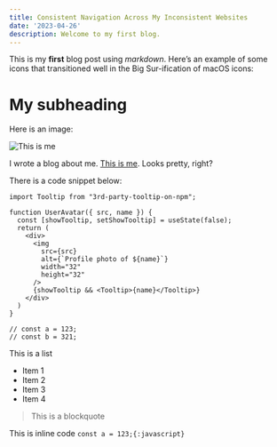 ```yaml
---
title: Consistent Navigation Across My Inconsistent Websites
date: '2023-04-26'
description: Welcome to my first blog.
---
```



This is my **first** blog post using *markdown*. Here’s an example of some icons that transitioned well in the Big Sur-ification of macOS icons:

# My subheading

Here is an image:

![This is me](/profile.jpeg)

I wrote  a blog about me. [This is me](google.com). Looks pretty, right?

There is a code snippet below:

```tsx
import Tooltip from "3rd-party-tooltip-on-npm";

function UserAvatar({ src, name }) {
  const [showTooltip, setShowTooltip] = useState(false);
  return (
    <div>
      <img
        src={src}
        alt={`Profile photo of ${name}`}
        width="32"
        height="32"
      />
      {showTooltip && <Tooltip>{name}</Tooltip>}
    </div>
  )
}

// const a = 123;
// const b = 321;
```

This is a list

- Item 1
- Item 2
- Item 3
- Item 4

> This is a blockquote

This is inline code `const a = 123;{:javascript}`